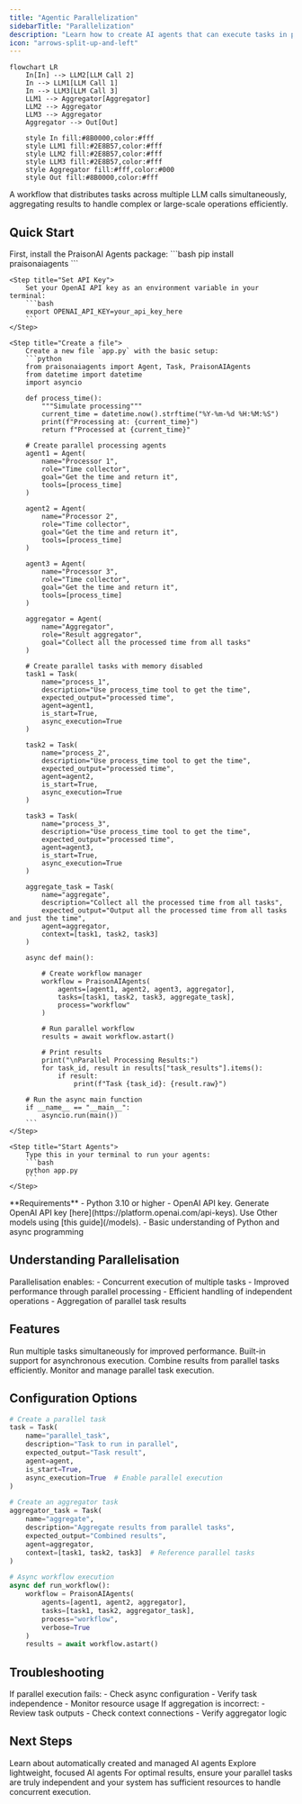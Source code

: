 ```yaml
---
title: "Agentic Parallelization"
sidebarTitle: "Parallelization"
description: "Learn how to create AI agents that can execute tasks in parallel for improved performance."
icon: "arrows-split-up-and-left"
---
```


```mermaid
flowchart LR
    In[In] --> LLM2[LLM Call 2]
    In --> LLM1[LLM Call 1]
    In --> LLM3[LLM Call 3]
    LLM1 --> Aggregator[Aggregator]
    LLM2 --> Aggregator
    LLM3 --> Aggregator
    Aggregator --> Out[Out]
    
    style In fill:#8B0000,color:#fff
    style LLM1 fill:#2E8B57,color:#fff
    style LLM2 fill:#2E8B57,color:#fff
    style LLM3 fill:#2E8B57,color:#fff
    style Aggregator fill:#fff,color:#000
    style Out fill:#8B0000,color:#fff
```

A workflow that distributes tasks across multiple LLM calls simultaneously, aggregating results to handle complex or large-scale operations efficiently.

## Quick Start

<Steps>
    <Step title="Install Package">
        First, install the PraisonAI Agents package:
        ```bash
        pip install praisonaiagents
        ```
    </Step>

    <Step title="Set API Key">
        Set your OpenAI API key as an environment variable in your terminal:
        ```bash
        export OPENAI_API_KEY=your_api_key_here
        ```
    </Step>

    <Step title="Create a file">
        Create a new file `app.py` with the basic setup:
        ```python
        from praisonaiagents import Agent, Task, PraisonAIAgents
        from datetime import datetime
        import asyncio

        def process_time():
            """Simulate processing"""
            current_time = datetime.now().strftime("%Y-%m-%d %H:%M:%S")
            print(f"Processing at: {current_time}")
            return f"Processed at {current_time}"

        # Create parallel processing agents
        agent1 = Agent(
            name="Processor 1",
            role="Time collector",
            goal="Get the time and return it",
            tools=[process_time]
        )

        agent2 = Agent(
            name="Processor 2",
            role="Time collector",
            goal="Get the time and return it",
            tools=[process_time]
        )

        agent3 = Agent(
            name="Processor 3",
            role="Time collector",
            goal="Get the time and return it",
            tools=[process_time]
        )

        aggregator = Agent(
            name="Aggregator",
            role="Result aggregator",
            goal="Collect all the processed time from all tasks"
        )

        # Create parallel tasks with memory disabled
        task1 = Task(
            name="process_1",
            description="Use process_time tool to get the time",
            expected_output="processed time",
            agent=agent1,
            is_start=True,
            async_execution=True
        )

        task2 = Task(
            name="process_2",
            description="Use process_time tool to get the time",
            expected_output="processed time",
            agent=agent2,
            is_start=True,
            async_execution=True
        )

        task3 = Task(
            name="process_3",
            description="Use process_time tool to get the time",
            expected_output="processed time",
            agent=agent3,
            is_start=True,
            async_execution=True
        )

        aggregate_task = Task(
            name="aggregate",
            description="Collect all the processed time from all tasks",
            expected_output="Output all the processed time from all tasks and just the time",
            agent=aggregator,
            context=[task1, task2, task3]
        )

        async def main():

            # Create workflow manager
            workflow = PraisonAIAgents(
                agents=[agent1, agent2, agent3, aggregator],
                tasks=[task1, task2, task3, aggregate_task],
                process="workflow"
            )

            # Run parallel workflow
            results = await workflow.astart()

            # Print results
            print("\nParallel Processing Results:")
            for task_id, result in results["task_results"].items():
                if result:
                    print(f"Task {task_id}: {result.raw}")

        # Run the async main function
        if __name__ == "__main__":
            asyncio.run(main())
        ```
    </Step>

    <Step title="Start Agents">
        Type this in your terminal to run your agents:
        ```bash
        python app.py
        ```
    </Step>
</Steps>

<Note>
  **Requirements**
  - Python 3.10 or higher
  - OpenAI API key. Generate OpenAI API key [here](https://platform.openai.com/api-keys). Use Other models using [this guide](/models).   
  - Basic understanding of Python and async programming
</Note>

## Understanding Parallelisation

<Card title="What is Parallelisation?" icon="question">
  Parallelisation enables:
  - Concurrent execution of multiple tasks
  - Improved performance through parallel processing
  - Efficient handling of independent operations
  - Aggregation of parallel task results
</Card>

## Features

<CardGroup cols={2}>
  <Card title="Parallel Execution" icon="arrows-split-up-and-left">
    Run multiple tasks simultaneously for improved performance.
  </Card>
  <Card title="Async Support" icon="bolt">
    Built-in support for asynchronous execution.
  </Card>
  <Card title="Result Aggregation" icon="layer-group">
    Combine results from parallel tasks efficiently.
  </Card>
  <Card title="Process Control" icon="sliders">
    Monitor and manage parallel task execution.
  </Card>
</CardGroup>

## Configuration Options

```python
# Create a parallel task
task = Task(
    name="parallel_task",
    description="Task to run in parallel",
    expected_output="Task result",
    agent=agent,
    is_start=True,
    async_execution=True  # Enable parallel execution
)

# Create an aggregator task
aggregator_task = Task(
    name="aggregate",
    description="Aggregate results from parallel tasks",
    expected_output="Combined results",
    agent=aggregator,
    context=[task1, task2, task3]  # Reference parallel tasks
)

# Async workflow execution
async def run_workflow():
    workflow = PraisonAIAgents(
        agents=[agent1, agent2, aggregator],
        tasks=[task1, task2, aggregator_task],
        process="workflow",
        verbose=True
    )
    results = await workflow.astart()
```

## Troubleshooting

<CardGroup cols={2}>
  <Card title="Execution Issues" icon="triangle-exclamation">
    If parallel execution fails:
    - Check async configuration
    - Verify task independence
    - Monitor resource usage
  </Card>

  <Card title="Result Aggregation" icon="diagram-project">
    If aggregation is incorrect:
    - Review task outputs
    - Check context connections
    - Verify aggregator logic
  </Card>
</CardGroup>

## Next Steps

<CardGroup cols={2}>
  <Card title="AutoAgents" icon="robot" href="./autoagents">
    Learn about automatically created and managed AI agents
  </Card>
  <Card title="Mini Agents" icon="microchip" href="./mini">
    Explore lightweight, focused AI agents
  </Card>
</CardGroup>

<Note>
  For optimal results, ensure your parallel tasks are truly independent and your system has sufficient resources to handle concurrent execution.
</Note>
